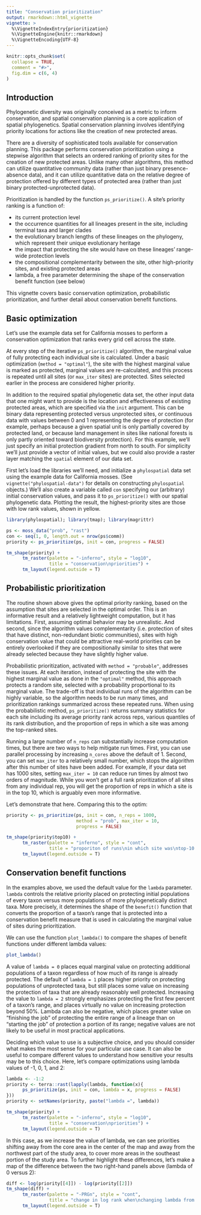 ```yaml
---
title: "Conservation prioritization"
output: rmarkdown::html_vignette
vignette: >
  %\VignetteIndexEntry{prioritization}
  %\VignetteEngine{knitr::rmarkdown}
  %\VignetteEncoding{UTF-8}
---
```


```r
knitr::opts_chunk$set(
  collapse = TRUE,
  comment = "#>",
  fig.dim = c(6, 4)
)
```


## Introduction

Phylogenetic diversity was originally conceived as a metric to inform conservation, and spatial conservation planning is a core application of spatial phylogenetics. Spatial conservation planning involves identifying priority locations for actions like the creation of new protected areas.

There are a diversity of sophisticated tools available for conservation planning. This package performs conservation prioritization using a stepwise algorithm that selects an ordered ranking of priority sites for the creation of new protected areas. Unlike many other algorithms, this method can utilize quantitative community data (rather than just binary presence-absence data), and it can utilize quantitative data on the relative degree of protection offered by different types of protected area (rather than just binary protected-unprotected data). 

Prioritization is handled by the function `ps_prioritize()`. A site's priority ranking is a function of:

- its current protection level
- the occurrence quantities for all lineages present in the site, including terminal taxa and larger clades
- the evolutionary branch lengths of these lineages on the phylogeny, which represent their unique evolutionary heritage
- the impact that protecting the site would have on these lineages' range-wide protection levels
- the compositional complementarity between the site, other high-priority sites, and existing protected areas
- lambda, a free parameter determining the shape of the conservation benefit function (see below)

This vignette covers basic conservation optimization, probabilistic prioritization, and further detail about conservation benefit functions.


## Basic optimization

Let's use the example data set for California mosses to perform a conservation optimization that ranks every grid cell across the state. 

At every step of the iterative `ps_prioritize()` algorithm, the marginal value of fully protecting each individual site is calculated. Under a basic optimization (`method = "optimal"`), the site with the highest marginal value is marked as protected, marginal values are re-calculated, and this process is repeated until all sites (or `max_iter` sites) are protected. Sites selected earlier in the process are considered higher priority.

In addition to the required spatial phylogenetic data set, the other input data that one might want to provide is the location and effectiveness of existing protected areas, which are specified via the `init` argument. This can be binary data representing protected versus unprotected sites, or continuous data with values between 0 and 1 representing the degree of protection (for example, perhaps because a given spatial unit is only partially covered by protected land, or because land management in sites like national forests is only partly oriented toward biodiversity protection). For this example, we'll just specify an initial protection gradient from north to south. For simplicity we'll just provide a vector of initial values, but we could also provide a raster layer matching the `spatial` element of our data set.

First let's load the libraries we'll need, and initialize a `phylospatial` data set using the example data for California mosses. (See `vignette("phylospatial-data")` for details on constructing `phylospatial` objects.) We'll also create a variable called `con` specifying our (arbitrary) initial conservation values, and pass it to `ps_prioritize()` with our spatial phylogenetic data. Plotting the result, the highest-priority sites are those with low rank values, shown in yellow.

```r
library(phylospatial); library(tmap); library(magrittr)

ps <- moss_data("prob", "rast")
con <- seq(1, 0, length.out = nrow(ps$comm))
priority <- ps_prioritize(ps, init = con, progress = FALSE)

tm_shape(priority) + 
      tm_raster(palette = "-inferno", style = "log10",
                title = "conservation\npriorities") + 
      tm_layout(legend.outside = T)
```


## Probabilistic prioritization

The routine shown above gives the optimal priority ranking, based on the assumption that sites are selected in the optimal order. This is an informative result and a relatively lightweight computation, but it has limitations. First, assuming optimal behavior may be unrealistic. And second, since the algorithm values complementarity (i.e. protection of sites that have distinct, non-redundant biotic communities), sites with high conservation value that could be attractive real-world priorities can be entirely overlooked if they are compositionally similar to sites that were already selected because they have slightly higher value.

Probabilistic prioritization, activated with `method = "probable"`, addresses these issues. At each iteration, instead of protecting the site with the highest marginal value as done in the `"optimal"` method, this approach protects a random site, selected with a probability proportional to its marginal value. The trade-off is that individual runs of the algorithm can be highly variable, so the algorithm needs to be run many times, and prioritization rankings summarized across these repeated runs. When using the probabilistic method, `ps_prioritize()` returns summary statistics for each site including its average priority rank across reps, various quantiles of its rank distribution, and the proportion of reps in which a site was among the top-ranked sites.

Running a large number of `n_reps` can substantially increase computation times, but there are two ways to help mitigate run times. First, you can use parallel processing by increasing `n_cores` above the default of 1. Second, you can set `max_iter` to a relatively small number, which stops the algorithm after this number of sites have been added. For example, if your data set has 1000 sites, setting `max_iter = 10` can reduce run times by almost two orders of magnitude. While you won't get a full rank prioritization of all sites from any individual rep, you will get the proportion of reps in which a site is in the top 10, which is arguably even more informative. 

Let's demonstrate that here. Comparing this to the optim:

```r
priority <- ps_prioritize(ps, init = con, n_reps = 1000,
                          method = "prob", max_iter = 10, 
                          progress = FALSE)

tm_shape(priority$top10) + 
      tm_raster(palette = "inferno", style = "cont",
                title = "proporiton of runs\nin which site was\ntop-10 priority") + 
      tm_layout(legend.outside = T)
```


## Conservation benefit functions

In the examples above, we used the default value for the `lambda` parameter. `lambda` controls the relative priority placed on protecting initial populations of every taxon versus more populations of more phylogenetically distinct taxa. More precisely, it determines the shape of the `benefit()` function that converts the proportion of a taxon's range that is protected into a conservation benefit measure that is used in calculating the marginal value of sites during prioritization. 

We can use the function `plot_lambda()` to compare the shapes of benefit functions under different lambda values:

```r
plot_lambda()
```
A value of `lambda = 0` places equal marginal value on protecting additional populations of a taxon regardless of how much of its range is already protected. The default of `lambda = 1` places higher priority on protecting populations of unprotected taxa, but still places some value on increasing the protection of taxa that are already reasonably well protected. Increasing the value to `lambda = 2` strongly emphasizes protecting the first few percent of a taxon's range, and places virtually no value on increasing protection beyond 50%. Lambda can also be negative, which places greater value on "finishing the job" of protecting the entire range of a lineage than on "starting the job" of protection a portion of its range; negative values are not likely to be useful in most practical applications.

Deciding which value to use is a subjective choice, and you should consider what makes the most sense for your particular use case. It can also be useful to compare different values to understand how sensitive your results may be to this choice. Here, let's compare optimizations using lambda values of -1, 0, 1, and 2:

```r
lambda <- -1:2
priority <- terra::rast(lapply(lambda, function(x){
      ps_prioritize(ps, init = con, lambda = x, progress = FALSE)
}))
priority <- setNames(priority, paste("lambda =", lambda))

tm_shape(priority) +
      tm_raster(palette = "-inferno", style = "log10",
                title = "conservation\npriorities") +
      tm_layout(legend.outside = T)
```

In this case, as we increase the value of lambda, we can see priorities shifting away from the core area in the center of the map and away from the northwest part of the study area, to cover more areas in the southeast portion of the study area. To further highlight these differences, let's make a map of the difference between the two right-hand panels above (lambda of 0 versus 2):

```r
diff <- log(priority[[4]]) - log(priority[[2]])
tm_shape(diff) +
      tm_raster(palette = "-PRGn", style = "cont",
                title = "change in log rank when\nchanging lambda from 0 to 2") +
      tm_layout(legend.outside = T)
```
